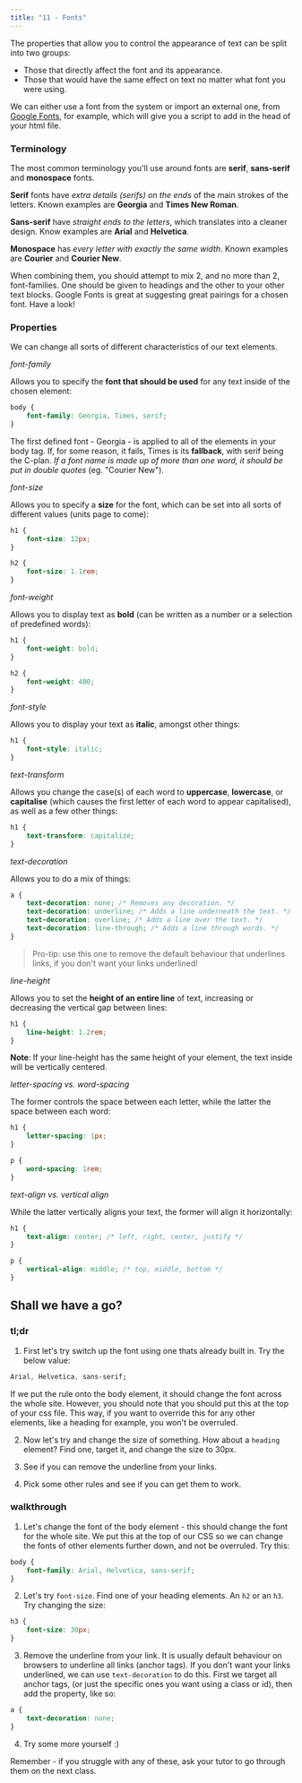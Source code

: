 ```yaml
---
title: "11 - Fonts"
---
```


The properties that allow you to control the appearance of text can be split into two groups:

- Those that directly affect the font and its appearance.
- Those that would have the same effect on text no matter what font you were using.

We can either use a font from the system or import an external one, from [Google Fonts](https://fonts.google.com/), for example, which will give you a script to add in the head of your html file.

### Terminology

The most common terminology you'll use around fonts are **serif**, **sans-serif** and **monospace** fonts.

**Serif** fonts have *extra details (serifs) on the ends* of the main strokes of the letters. Known examples are **Georgia** and **Times New Roman**.

**Sans-serif** have *straight ends to the letters*, which translates into a cleaner design. Know examples are **Arial** and **Helvetica**.

**Monospace** has *every letter with exactly the same width*. Known examples are **Courier** and **Courier New**.

When combining them, you should attempt to mix 2, and no more than 2, font-families. One should be given to headings and the other to your other text blocks. Google Fonts is great at suggesting great pairings for a chosen font. Have a look!

### Properties

We can change all sorts of different characteristics of our text elements.

*font-family*

Allows you to specify the **font that should be used** for any text inside of the chosen element:

```css
body {
	font-family: Georgia, Times, serif;
}
```

The first defined font - Georgia - is applied to all of the elements in your body tag. If, for some reason, it fails, Times is its **fallback**, with serif being the C-plan. *If a font name is made up of more than one word, it should be put in double quotes* (eg. "Courier New").

*font-size*

Allows you to specify a **size** for the font, which can be set into all sorts of different values (units page to come):

```css
h1 {
	font-size: 12px;
}

h2 {
	font-size: 1.1rem;
}
```

*font-weight*

Allows you to display text as **bold** (can be written as a number or a selection of predefined words):

```css
h1 {
	font-weight: bold;
}

h2 {
	font-weight: 400;
}
```

*font-style*

Allows you to display your text as **italic**, amongst other things:

```css
h1 {
	font-style: italic;
}
```

*text-transform*

Allows you change the case(s) of each word to **uppercase**, **lowercase**, or **capitalise** (which causes the first letter of each word to appear capitalised), as well as a few other things:

```css
h1 {
	text-transform: capitalize;
}
```

*text-decoration*

Allows you to do a mix of things:

```css
a {
	text-decoration: none; /* Removes any decoration. */
	text-decoration: underline; /* Adds a line underneath the text. */
	text-decoration: overline; /* Adds a line over the text. */
	text-decoration: line-through; /* Adds a line through words. */
}
```  
> Pro-tip: use this one to remove the default behaviour that underlines links, if you don't want your links underlined!  


*line-height*

Allows you to set the **height of an entire line** of text, increasing or decreasing the vertical gap between lines:

```css
h1 {
	line-height: 1.2rem;
}
```

**Note**: If your line-height has the same height of your element, the text inside will be vertically centered.

*letter-spacing vs. word-spacing*

The former controls the space between each letter, while the latter the space between each word:

```css
h1 {
	letter-spacing: 1px;
}

p {
	word-spacing: 1rem;
}
```

*text-align vs. vertical align*

While the latter vertically aligns your text, the former will align it horizontally:

```css
h1 {
	text-align: center; /* left, right, center, justify */
}

p {
	vertical-align: middle; /* top, middle, bottom */
}
```  

## Shall we have a go?  

### tl;dr
1. First let's try switch up the font using one thats already built in. Try the below value:    

```css
Arial, Helvetica, sans-serif;
```

If we put the rule onto the body element, it should change the font across the whole site. However, you should note that you should put this at the top of your css file. This way, if you want to override this for any other elements, like a heading for example, you won't be overruled.

2. Now let's try and change the size of something. How about a `heading` element? Find one, target it, and change the size to 30px.  

3. See if you can remove the underline from your links.  

4. Pick some other rules and see if you can get them to work.  

### walkthrough  
1. Let's change the font of the body element - this should change the font for the whole site. We put this at the top of our CSS so we can change the fonts of other elements further down, and not be overruled. Try this:      

```css
body {
    font-family: Arial, Helvetica, sans-serif;
}
```  

2. Let's try `font-size`. Find one of your heading elements. An `h2` or an `h3`. Try changing the size:      

```css
h3 {
    font-size: 30px;
}
```  

3. Remove the underline from your link. It is usually default behaviour on browsers to underline all links (anchor tags). If you don't want your links underlined, we can use `text-decoration` to do this. First we target all anchor tags, (or just the specific ones you want using a class or id), then add the property, like so:      

```css
a {
    text-decoration: none;
}
```  

4. Try some more yourself :)  

Remember - if you struggle with any of these, ask your tutor to go through them on the next class.